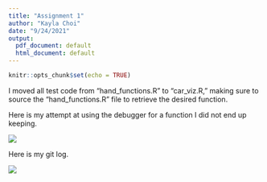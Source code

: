 ```yaml
---
title: "Assignment 1"
author: "Kayla Choi"
date: "9/24/2021"
output:
  pdf_document: default
  html_document: default
---
```


```r
knitr::opts_chunk$set(echo = TRUE)
```

  
I moved all test code from "hand_functions.R" to "car_viz.R," making sure to source the "hand_functions.R" file to retrieve the desired function.   
  
  

Here is my attempt at using the debugger for a function I did not end up keeping. 
  
![](debugger.png)
  
  
Here is my git log. 
  
![](git log.png)
